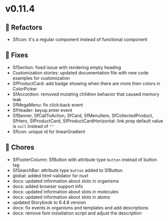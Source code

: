 
<Meta title="Releases/v0.11.x - Latest Minor/v0.11.4 - Latest/Change log" />

# v0.11.4


## 🔨 Refactors

- SfIcon: it's a regular component instead of functional component

## 🐛 Fixes

- SfSection: fixed issue with rendering empty heading
- Customization stories: updated documentation file with new code examples for customization
- SfProductCard: add badge showing when there are more then colors in ColorPicker
- SfAccordion: removed mutating children behavior that caused memory leak
- SfMegaMenu: fix click:back event 
- SfHeader: keyup.enter event
- SfBanner, SfCallToAction, SfCard, SfMenuItem, SfCollectedProduct, SfHero, SfProductCard, SfProductCardHorizontal: link prop default value is `null` instead of `""`
- SfIcon: unique id for linearGradient

## 🧹 Chores

- SfFooterColumn: SfButton with attribute type `button` instead of button tag
- SfSearchBar: attribute type `button` added to SfButton
- global: added html-validator for nuxt
- docs: updated information about slots in organisms
- docs: added browser support info
- docs: updated information about slots in molecules
- docs: updated information about slots in atoms
- updated Storybook to 6.4.8 version
- docs: fix events in organisms and templates and add descriptions 
- docs: remove font installation script and adjust the description 
